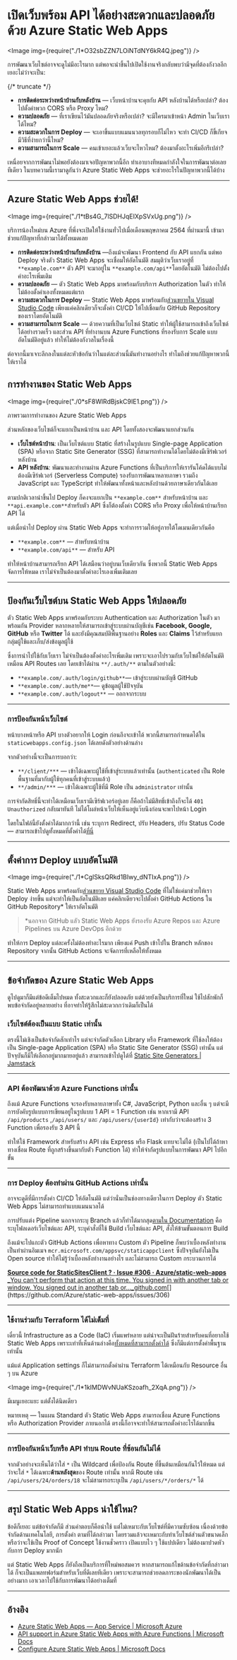 
# เปิดเว็บพร้อม API ได้อย่างสะดวกและปลอดภัยด้วย Azure Static Web Apps

<Image img={require("./1*O32sbZZN7LOiNTdNY6kR4Q.jpeg")} />

การพัฒนาเว็บไซต์อาจจะดูไม่มีอะไรมาก แต่พอจะนำขึ้นไปเปิดใช้งานจริงกลับพบว่ามีจุดที่ต้องกังวลอีกเยอะไม่ว่าจะเป็น:

{/* truncate */}

- **การติดต่อระหว่างหน้าบ้านกับหลังบ้าน** — เว็บหน้าบ้านจะคุยกับ API หลังบ้านได้หรือเปล่า? ต้องไปตั้งค่าพวก CORS หรือ Proxy ไหม?
- **​ความปลอดภัย** — ที่เราเขียนไว้มันปลอดภัยจริงหรือเปล่า? จะมีใครมาเข้าหน้า Admin ในเว็บเราได้ไหม?
- **ความสะดวกในการ Deploy** — จะเอาขึ้นแบบแมนนวลทุกรอบก็ไม่ไหว จะทำ CI/CD ก็ขึ้เกียจ มีวิธีที่ง่ายกว่านี้ไหม?
- **ความสามารถในการ Scale** — คนเข้าเยอะแล้วเว็บจะไหวไหม? ต้องมาตั้งอะไรเพิ่มอีกรึเปล่า?

เหนื่อยจากการพัฒนาไม่พอยังต้องมาเจอปัญหาพวกนี้อีก ทำเอาบางทีหมดกำลังใจในการพัฒนาต่อเลยทีเดียว ในบทความนี้เรามาดูกันว่า Azure Static Web Apps จะช่วยอะไรในปัญหาพวกนี้ได้บ้าง

---

## Azure Static Web Apps ช่วยได้!

<Image img={require("./1*tBs4G_7lSDHJqEIXpSVxUg.png")} />

บริการน้องใหม่บน Azure ที่พึ่งจะเปิดให้ใช้งานทั่วไปเมื่อเดือนพฤษภาคม 2564 ที่ผ่านมานี้ เข้ามาช่วยแก้ปัญหาที่กล่าวมาได้ทั้งหมดเลย

- **การติดต่อระหว่างหน้าบ้านกับหลังบ้าน** —ถึงแม้จะพัฒนา Frontend กับ API แยกกัน แต่พอ Deploy จริงตัว Static Web Apps จะเชื่อมให้อัตโนมัติ สมมุติว่าเว็บเราอยู่ที่ `**example.com**` ตัว API จะมาอยู่ใน `**example.com/api**`โดยอัตโนมัติ ไม่ต้องไปตั้งค่าอะไรเพิ่มเติม
- **​ความปลอดภัย** — ตัว Static Web Apps มาพร้อมกับบริการ Authorization ในตัว ทำให้ไม่ต้องตั้งค่าเองทั้งหมดแต่แรก
- **ความสะดวกในการ Deploy** — Static Web Apps มาพร้อมกับ[ส่วนขยายใน Visual Studio Code](https://marketplace.visualstudio.com/items?itemName=ms-azuretools.vscode-azurestaticwebapps) เพียงแค่คลิกเดียวก็จะตั้งค่า CI/CD ให้ไปเชื่อมกับ GitHub Repository ของเราโดยอัตโนมัติ
- **ความสามารถในการ Scale** — ด้วยความที่เป็นเว็บไซต์ Static ทำให้ผู้ใช้สามารถเข้าถึงเว็บไซต์ได้อย่างรวดเร็ว และส่วน API ที่ทำงานบน Azure Functions ที่รองรับการ Scale แบบอัตโนมัติอยู่แล้ว ทำให้ไม่ต้องกังวลในเรื่องนี้

ต่อจากนี้มาเจาะลึกลงในแต่ละหัวข้อกันว่าในแต่ละส่วนนี้มันทำงานอย่างไร ทำไมถึงช่วยแก้ปัญหาพวกนี้ให้เราได้

## การทำงานของ Static Web Apps

<Image img={require("./0*sF8WlRdBjskC9IE1.png")} />

ภาพรวมการทำงานของ Azure Static Web Apps

ส่วนหลักของเว็บไซต์ก็จะแยกเป็นหน้าบ้าน และ API โดยทั้งสองจะพัฒนาแยกส่วนกัน

- **เว็บไซต์หน้าบ้าน**: เป็นเว็บไซต์แบบ Static ที่สร้างในรูปแบบ Single-page Application (SPA) หรือจาก Static Site Generator (SSG) ที่สามารถทำงานได้โดยไม่ต้องมีเซิร์ฟเวอร์หลังบ้าน
- **API หลังบ้าน**: พัฒนาและทำงานผ่าน Azure Functions ที่เป็นบริการให้เรารันโค้ดได้แบบไม่ต้องมีเซิร์ฟเวอร์ (Serverless Compute) รองรับการพัฒนาหลายภาษา รวมถึง JavaScript และ TypeScript ทำให้พัฒนาทั้งหน้าและหลังบ้านด้วยภาษาเดียวกันได้เลย

ตามปกติเวลานำขึ้นไป ​Deploy ก็คงจะแยกเป็น `**example.com**` สำหรับหน้าบ้าน และ `**api.example.com**`สำหรับตัว API ซึ่งก็ต้องตั้งค่า CORS หรือ Proxy เพื่อให้หน้าบ้านเรียก API ได้

แต่เมื่อนำไป Deploy ผ่าน Static Web Apps จะทำการรวมให้อยู่ภายใต้โดเมนเดียวกันคือ

- `**example.com**` — สำหรับหน้าบ้าน
- `**example.com/api**` — สำหรับ API

ทำให้หน้าบ้านสามารถเรียก API ได้เสมือนว่าอยู่บนเว็บเดียวกัน ซึ่งพวกนี้ Static Web Apps จัดการให้หมด เราไม่จำเป็นต้องมาตั้งค่าอะไรเองเพิ่มเติมเลย

---

## **ป้องกันเว็บไซต์บน Static Web Apps ให้ปลอดภัย**

ตัว Static Web Apps มาพร้อมกับระบบ Authentication และ Authorization ในตัว มาพร้อมกัน Provider หลากหลายให้สามารถเข้าสู่ระบบผ่านบัญชีเช่น **Facebook, Google, GitHub** หรือ **Twitter** ได้ และยังมีคุณสมบัติพื้นฐานอย่าง **Roles** และ **Claims** ไว้สำหรับแยกกลุ่มผู้ใช้และเก็บ/ส่งข้อมูลผู้ใช้

ซึ่งการนำไปใช้กับเว็บเรา ไม่จำเป็นต้องตั้งค่าอะไรเพิ่มเติม เพราะจะเอาไปรวมกับเว็บไซต์ให้อัตโนมัติเหมือน API Routes เลย โดยเข้าได้ผ่าน `**/.auth/**` ตามในตัวอย่างนี้:

- `**example.com/.auth/login/github**`— เข้าสู่ระบบผ่านบัญชี GitHub
- `**example.com/.auth/me**`— ดูข้อมูลผู้ใช้ปัจจุบัน
- `**example.com/.auth/logout**` — ออกจากระบบ

---

### การป้องกันหน้าเว็บไซต์

หน้าบางหน้าหรือ API บางตัวอยากให้ Login ก่อนถึงจะเข้าได้ พวกนี้สามารถกำหนดได้ใน `staticwebapps.config.json` ได้เลยดังตัวอย่างด้านล่าง

จากตัวอย่างนี้จะเป็นการบอกว่า:

- `**/client/***` — เข้าได้เฉพาะผู้ใช้ที่เข้าสู่ระบบแล้วเท่านั้น (`authenticated` เป็น Role พื้นฐานที่มากับผู้ใช้ทุกคนที่เข้าสู่ระบบแล้ว)
- `**/admin/***` — เข้าได้เฉพาะผู้ใช้ที่มี Role เป็น `administrator` เท่านั้น

การจำกัดสิทธิ์นี้จะทำได้เหมือนเว็บเรามีเซิร์ฟเวอร์อยู่เลย ก็คือถ้าไม่มีสิทธิ์เข้าถึงก็จะได้ `401 Unauthorized` กลับมาทันที ไม่ได้โผล่หน้าเว็บให้เห็นอยู่แว๊บนึงก่อนจะพาไปหน้า Login

โดยในไฟล์นี้ยังตั้งค่าได้มากกว่านี้ เช่น ระบุการ Redirect, ปรับ Headers, ปรับ Status Code — สามารถเข้าไปดูทั้งหมดที่ตั้งค่าได้[ที่นี่](https://docs.microsoft.com/en-us/azure/static-web-apps/configuration)

---

## ตั้งค่าการ Deploy แบบอัตโนมัติ

<Image img={require("./1*CglSksQRkd1BIwy_dNTIxA.png")} />

Static Web Apps มาพร้อมกับ[ส่วนขยาย Visual Studio Code](https://marketplace.visualstudio.com/items?itemName=ms-azuretools.vscode-azurestaticwebapps) ที่ไม่ใช่แค่มาช่วยให้เรา Deploy ง่ายขึ้น แต่จะทำให้เป็นอัตโนมัติเลย แค่คลิกเดียวจะไปตั้งค่า GitHub Actions ใน GitHub Repository\* ให้เราอัตโนมัติ

> \*นอกจาก GitHub แลัว Static Web Apps ยังรองรับ Azure Repos และ Azure Pipelines บน Azure DevOps อีกด้วย

ทำให้การ Deploy แต่ละครั้งไม่ต้องทำอะไรมาก เพียงแค่ Push เข้าไปใน Branch หลักของ Repository จากนั้น GitHub Actions จะจัดการที่เหลือให้ทั้งหมด

---

## ข้อจำกัดของ Azure Static Web Apps

ดูไปดูมาก็มีแต่ข้อดีเต็มไปหมด ทั้งสะดวกและก็ยังปลอดภัย แต่ด้วยยังเป็นบริการที่ใหม่ ใช้ไปสักพักก็พบข้อจำกัดอยู่หลายอย่าง ที่อาจทำให้รู้สึกไม่สะดวกกว่าเดิมก็เป็นได้

### เว็บไซต์ต้องเป็นแบบ Static เท่านั้น

ตรงนี้ไม่เชิงเป็นข้อจำกัดสักเท่าไร แต่จะจำกัดตัวเลือก Library หรือ Framework ที่ใช้ลงให้ต้องเป็น Single-page Application (SPA) หรือ Static Site Generator (SSG) เท่านั้น แต่ปัจจุบันก็มีให้เลือกอยู่มากมายอยู่แล้ว สามารถเข้าไปดูได้ที่ [Static Site Generators | Jamstack](https://jamstack.org/generators/)

---

### API ต้องพัฒนาด้วย Azure Functions เท่านั้น

ถึงแม้ Azure Functions จะรองรับหลายภาษาทั้ง C#, JavaScript, Python และอื่น ๆ แต่จะมีการบังคับรูปแบบการเขียนอยู่ในรูปแบบ 1 API = 1 Function เช่น หากเรามี API `/api/products` ,`/api/users/` และ `/api/users/{userId}` เท่ากับว่าจะต้องสร้าง 3 Function เพื่อรองรับ 3 API นี้

ทำให้ใช้ Framework สำหรับสร้าง API เช่น Express หรือ Flask แทบจะไม่ได้ (เป็นไปได้ถ้าหาทางเชื่อม Route ที่ถูกสร้างขึ้นมากับตัว Function ได้) ทำให้จำกัดรูปแบบในการพัฒนา API ไปอีกขั้น

---

### การ Deploy ต้องทำผ่าน GitHub Actions เท่านั้น

อาจจะดูดีที่มีการตั้งค่า CI/CD ให้อัตโนมัติ แต่ว่านั่นเป็นช่องทางเดียวในการ Deploy ตัว Static Web Apps ไม่สามารถทำแบบแมนนวลได้

การปรับแต่ง Pipeline นอกจากระบุ Branch แล้วก็ทำได้มากสุด[ตามใน Documentation](https://docs.microsoft.com/en-us/azure/static-web-apps/build-configuration) คือระบุโฟลเดอร์เว็บไซต์และ API, ระบุคำสั่งที่ใช้ Build เว็บไซต์และ API, สั่งให้ข้ามขั้นตอนการ Build

ถึงแม้จะไปแกะตัว GitHub Actions เพื่อหาทาง Custom ตัว Pipeline ก็พบว่าเบื้องหลังทำงานเป็นทำผ่านอิมเมจ `mcr.microsoft.com/appsvc/staticappclient` ซึ่งปัจจุบันยังไม่เป็น Open source ทำให้ไม่รู้ว่าเบื้องหลังทำงานอย่างไร และไม่สามารถ Custom กระบวนการได้

[**Source code for StaticSitesClient ? · Issue #306 · Azure/static-web-apps**  
\_You can't perform that action at this time. You signed in with another tab or window. You signed out in another tab or…\_github.com](https://github.com/Azure/static-web-apps/issues/306 "https://github.com/Azure/static-web-apps/issues/306")[](https://github.com/Azure/static-web-apps/issues/306)

---

### ใช้งานร่วมกับ Terraform ได้ไม่เต็มที่

เดี๋ยวนี้ Infrastructure as a Code (IaC) เริ่มแพร่หลาย แต่น่าจะเป็นฝันร้ายสำหรับคนที่อยากใช้ Static Web Apps เพราะเท่าที่เห็นด้านล่างคือ[ทั้งหมดที่สามารถตั้งค่าได้](https://registry.terraform.io/providers/hashicorp/azurerm/latest/docs/resources/static_site) ซึ่งก็มีแต่การตั้งค่าพื้นฐานเท่านั้น

แม้แต่ Application settings ก็ไม่สามารถตั้งค่าผ่าน Terraform ได้เหมือนกับ Resource อื่น ๆ บน Azure

<Image img={require("./1*1kIMDWvNUaKSzoafh_2XqA.png")} />

มีเมนูเยอะแยะ แต่ตั้งได้นิดเดียว

หมายเหตุ — ในแผน Standard ตัว Static Web Apps สามารถเชื่อม Azure Functions หรือ Authorization Provider ภายนอกได้ ตรงนี้ก็อาจจะทำให้สามารถตั้งค่าอะไรได้มากขึ้น

---

### การป้องกันหน้าเว็บหรือ API ทำบน Route ที่ซ้อนกันไม่ได้

จากตัวอย่างจะเห็นได้ว่าใส่ `*` เป็น Wildcard เพื่อป้องกัน Route ที่ขึ้นต้นเหมือนกันไว้ให้หมด แต่ว่าจะใส่ `*` ได้เฉพาะ**ด้านหลังสุด**ของ Route เท่านั้น หากมี Route เช่น `/api/users/24/orders/18` จะไม่สามารถระบุเป็น `/api/users/*/orders/*` ได้

---

## สรุป Static Web Apps น่าใช้ไหม?

ข้อดีก็เยอะ แต่ข้อจำกัดก็มี ส่วนคำตอบก็คือน่าใช้ แต่ไม่เหมาะกับเว็บไซต์ที่มีความซับซ้อน เนื่องด้วยข้อจำกัดด้านเทคโนโลยี, การตั้งค่า ตามที่ได้กล่าวมา โดยรวมแล้วจะเหมาะกับทำเว็บไซต์ส่วนตัวขนาดเล็กหรือว่าจะใช้เป็น Proof of Concept ใช้งานชั่วคราว เปิดแบบไว ๆ ใช้แปปเดียว ไม่ต้องมาปวดหัวกับการ Deploy มากนัก

แต่ Static Web Apps ก็ยังถือเป็นบริการที่ใหม่พอสมควร หากสามารถแก้ไขด้านข้อจำกัดที่กล่าวมาได้ ก็จะเป็นแพลทฟอร์มสำหรับเว็บที่ดีเลยทีเดียว เพราะจะสามารถช่วยลดภาระของนักพัฒนาได้เป็นอย่างมาก เอาเวลาไปใช้กับการพัฒนาได้อย่างเต็มที่

---

## อ้างอิง

- [Azure Static Web Apps — App Service | Microsoft Azure](https://azure.microsoft.com/en-us/services/app-service/static/)
- [API support in Azure Static Web Apps with Azure Functions | Microsoft Docs](https://docs.microsoft.com/en-us/azure/static-web-apps/apis)
- [Configure Azure Static Web Apps | Microsoft Docs](https://docs.microsoft.com/en-us/azure/static-web-apps/configuration#wildcards)
